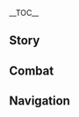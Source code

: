 {{CharacterTabs}}
{{LanguageTabs}}
__TOC__
==Story==
{{VO/Story
|character           = Xianyun
|language            = ko
|name                = 한운

<!-- Hello -->
|vo_01_01_title      = 첫 만남…
|vo_01_01_subtitle   = Hello
|vo_01_01_file       = VO_{language}{character} Hello.ogg
|vo_01_01_tx         = 왜, 이런 모습은 처음이라 못 알아보는 것이냐? 이 몸은 무엇에도 얽매이지 않는 자유로운 존재다. 어디로 갈지, 누구와 동행할지는 늘 내가 결정하지. 크흠! 이 몸은 너무 많이 알려져 있으니 사람들 앞에서는 나를 「한운」이라 부르도록
|vo_01_01_rm         = 

<!-- Chats -->
|vo_02_01_title      = 잡담·기관술
|vo_02_01_subtitle   = Chat: The Study of Mechanisms
|vo_02_01_file       = VO_{language}{character} Chat - The Study of Mechanisms.ogg
|vo_02_01_tx         = 기관술의 오묘함은 무궁무진하여 한두 마디로 설명할 수 있는 것이 아니지. 근데 왜 항상 이 얘기를 할 때마다 다들 졸아버리는 건지 모르겠군
|vo_02_01_rm         = 
|vo_02_02_title      = 잡담·인간 세상
|vo_02_02_subtitle   = Chat: The Mortal World
|vo_02_02_file       = VO_{language}{character} Chat - The Mortal World.ogg
|vo_02_02_tx         = 천하는 태평하고, 만물은 새로워지고 있지. 그야말로 좋은 시절이구나
|vo_02_02_rm         = 
|vo_02_03_title      = 잡담·재밌는 이야기
|vo_02_03_subtitle   = Chat: Interesting Experiences
|vo_02_03_file       = VO_{language}{character} Chat - Interesting Experiences.ogg
|vo_02_03_tx         = 할 게 없으면 내 집에 와서 최근에 있었던 재미있는 이야기나 좀 해 보거라
|vo_02_03_rm         = 

<!-- Weather -->
|vo_03_01_title      = 비가 올 때…
|vo_03_01_subtitle   = When It Rains
|vo_03_01_file       = VO_{language}{character} When It Rains.ogg
|vo_03_01_tx         = 이제는 인간 세상에 비가 잘 내리니, 구태여 내가 부를 필요도 없군
|vo_03_01_rm         = 
|vo_03_02_title      = 번개가 칠 때…
|vo_03_02_subtitle   = When Thunder Strikes
|vo_03_02_file       = VO_{language}{character} When Thunder Strikes.ogg
|vo_03_02_tx         = 이런, 귀가 좀 아프구나…
|vo_03_02_rm         = 
|vo_03_03_title      = 햇살이 좋을 때…
|vo_03_03_subtitle   = When the Sun Is Out
|vo_03_03_file       = VO_{language}{character} When the Sun Is Out.ogg
|vo_03_03_tx         = 시야가 탁 트였구나. 높은 곳에서 멀리 내다보기 좋은 날씨야. 아, 걱정 말거라. 널 혼자 두고 날아가 버리지는 않을 테니
|vo_03_03_rm         = 
|vo_03_04_title      = 강풍이 불 때…
|vo_03_04_subtitle   = When the Wind Is Blowing
|vo_03_04_file       = VO_{language}{character} When the Wind Is Blowing.ogg
|vo_03_04_tx         = 기분 좋은 바람이구나. 선가 부적을 붙여줄 테니 나와 함께 구름 위로 올라가 보지 않겠느냐?
|vo_03_04_rm         = 

<!-- Greetings -->
|vo_04_01_title      = 아침 인사…
|vo_04_01_subtitle   = Good Morning
|vo_04_01_file       = VO_{language}{character} Good Morning.ogg
|vo_04_01_tx         = 나는 일찍부터 일어나 있었다. 명상 중이라 눈을 감고 있었던 것뿐이지. 수행에 도움이 되니 너도 한번 해 보거라
|vo_04_01_rm         = 
|vo_04_02_title      = 점심 인사…
|vo_04_02_subtitle   = Good Afternoon
|vo_04_02_file       = VO_{language}{character} Good Afternoon.ogg
|vo_04_02_tx         = 응? 왜 날 보는 것이냐? 오늘은 네가 점심 식사 당번 아니었나?
|vo_04_02_rm         = 
|vo_04_03_title      = 저녁 인사…
|vo_04_03_subtitle   = Good Evening
|vo_04_03_file       = VO_{language}{character} Good Evening.ogg
|vo_04_03_tx         = 같이 야시장 구경을 가자고 하였느냐? 흥, 거기 뭐 볼 만한 게 있다고. 신기한 물건이 필요하면 내가 만들어 주면 되는 것을
|vo_04_03_rm         = 
|vo_04_04_title      = 굿나잇…
|vo_04_04_subtitle   = Good Night
|vo_04_04_file       = VO_{language}{character} Good Night.ogg
|vo_04_04_tx         = 나는 아직 멀쩡하다만… 너는 눈꺼풀이 무거워 보이는구나. 얼른 가서 쉬거라
|vo_04_04_rm         = 

<!-- About -->
|vo_05_01_title      = 한운 자신에 대해·제자
|vo_05_01_subtitle   = About {character}: Disciples
|vo_05_01_file       = VO_{language}{character} About {character} - Disciples.ogg
|vo_05_01_tx         = 이 몸은 무엇에도 구속되지 않고 자유롭게 살아왔다. 그런데 제자 녀석들도 날 보고 배운 건지… 뭐가 그리 바쁘다고 보름이나 편지 한 통 없구나. 그렇다고 적적하다는 건 아니니 오해는 말거라! 음… 어떻게 지내는지 잠깐 들러서 살펴보는 것 정도는 괜찮겠지?
|vo_05_01_rm         = 
|vo_05_02_title      = 한운 자신에 대해·요리
|vo_05_02_subtitle   = About {character}: Cooking
|vo_05_02_friendship = 4
|vo_05_02_file       = VO_{language}{character} About {character} - Cooking.ogg
|vo_05_02_tx         = 기관으로 만든 요리는 사람이 직접 하는 것만큼 훌륭하지는 않다만, 요리하는 시간을 절약할 수 있으니 그 시간에 새로운 요리 신기를 만들 수 있지. 그리고 새로운 기관은 더 많은 시간을 절약해 줄 터이니… 훗, 이런 식으로 가면 언젠가는 이 세상의 미식을 전부 섭렵할 수 있겠군
|vo_05_02_rm         = 

<!-- About Us -->
|vo_06_01_title      = 우리에 대해·길동무
|vo_06_01_subtitle   = About Us: Companions
|vo_06_01_file       = VO_{language}{character} About Us - Companions.ogg
|vo_06_01_tx         = 앞으로의 편안한 여정을 위해 이 몸이 공중으로 날아올라 지형을 확인해 이 길잡이 나침반을 만들어 보았다. 어떠냐, 이렇게 주도면밀한 길동무는 처음이지? 뭐라?! 이 주변 지형은 이미 잘 알고 있다고? 흥… 인간의 기억은 쉽게 틀리는 법이야. 길을 잃으면 나에게 고마워하게 될 테지…
|vo_06_01_rm         = 
|vo_06_02_title      = 우리에 대해·인연
|vo_06_02_subtitle   = About Us: Bonds
|vo_06_02_friendship = 6
|vo_06_02_file       = VO_{language}{character} About Us - Bonds.ogg
|vo_06_02_tx         = 이 몸은 물욕은 없으나 「인연」이 뭔지는 잘 알고 있지. 글자로 적기는 쉬우나 그 진정한 의미는 말로 설명하기 어려운 법이야. 나와 그 늙은이들은 몇 년에 한 번 만날까 말까 하고, 만나더라도 싸우기 일쑤지만… 서로 어디에 있더라도 혼자라는 생각은 하지 않아. 너는 내가 인정한 사람이니 내 친구라 부를 수 있겠지. 너도 나처럼 이 「인연」을 소중히 여기는지 궁금하구나
|vo_06_02_rm         = 

<!-- Miscellany I -->
|vo_07_01_title      = 「신의 눈」에 대해…
|vo_07_01_subtitle   = About the [[Vision]]
|vo_07_01_quest      = A New Star Approaches
|vo_07_01_friendship = 4
|vo_07_01_file       = VO_{language}{character} About the Vision.ogg
|vo_07_01_tx         = 과거 제군께서 말씀하시길… 「신의 눈」은 책임을 상징하는 물건으로, 산속에 은거하든 도시에 살든 인간 세상을 지킨다는 책임을 잊지 말아야 한다고 하셨다. 앞으로는 인간의 시대가 펼쳐질 것이니 나는 그 책임을 잊지 않을 것이야
|vo_07_01_rm         = 
|vo_07_02_title      = 하고 싶은 이야기…
|vo_07_02_subtitle   = Something to Share
|vo_07_02_file       = VO_{language}{character} Something to Share.ogg
|vo_07_02_tx         = 이 기관 새는 시제품일 뿐이고 내가 만들고 싶은 건 중간이 뚫려서 탈것처럼 변하는 커다란 새다. 그럼 오랜 친구들과 함께 산수를 유람할 수 있을 테지. 하지만 동력과 조작 문제는 해결이 어렵더구나. 위아래로 오르내릴 뿐만 아니라 형태도 변할 수 있어야 하고, 거기에 안전하기까지 해야 하니…. 휴, 귀종이 있었으면 기상천외한 해결 방법을 떠올렸을지도 모르겠군
|vo_07_02_rm         = 
|vo_07_03_title      = 흥미있는 일…
|vo_07_03_subtitle   = Interesting Things
|vo_07_03_file       = VO_{language}{character} Interesting Things.ogg
|vo_07_03_tx         = 오장산은 천지의 정수를 품고 있어 수행하기에 알맞은 곳이지. 산속에서 조용히 생각을 하고 있으면 호기심 많은 동물들이 찾아와 시끄럽게 굴고는 했지만… 그것이 딱히 싫지는 않더구나
|vo_07_03_rm         = 

<!-- About Others -->
|vo_08_01_title      = 감우에 대해…
|vo_08_01_subtitle   = About [[Ganyu]]
|vo_08_01_friendship = 4
|vo_08_01_file       = VO_{language}{character} About Ganyu.ogg
|vo_08_01_tx         = 감우에게 평소 무슨 일이 그렇게 많길래 야근을 하냐고 물었더니 생소한 말을 하더구나. 무슨 회의록이니, 업무 결산이니, 연간 보고서니, 예산 기획서니…. 흥, 만약 그 아이에게 선린의 피가 흐르지 않았고, 내가 양생의 비법을 전수해 주지 않았더라면 지금쯤 몸이 남아났겠느냐? 나중에 감우를 만나면 내가 만들어 준 명목청심차를 매일 챙겨 마시고 있는지 대신 좀 물어봐 다오
|vo_08_01_rm         = 
|vo_08_02_title      = 신학에 대해…
|vo_08_02_subtitle   = About [[Shenhe]]
|vo_08_02_quest      = The Crane Returns on the Wind
|vo_08_02_friendship = 4
|vo_08_02_file       = VO_{language}{character} About Shenhe.ogg
|vo_08_02_tx         = 신학에게 들은 이야기가 있다. 한번은 만민당 대신 배달을 했는데 시간을 아끼려고 건물 지붕을 밟고 다니면서 대문 앞에 착지하는 바람에 손님을 깜짝 놀라게 했다더구나. 하마터면 천암군을 부를 뻔했다고 하던데… 손님이 소리를 지르기도 전에 그 애가 음식을 놓고 바람처럼 사라졌다지. 신학의 위기 대처 능력이 갈수록 향상되고 있는 것 같아 기쁘구나
|vo_08_02_rm         = 
|vo_08_03_title      = 종려에 대해…
|vo_08_03_subtitle   = About [[Zhongli]]
|vo_08_03_quest      = A Thousand Moonlit Miles
|vo_08_03_friendship = 4
|vo_08_03_file       = VO_{language}{character} About Zhongli.ogg
|vo_08_03_tx         = 제군께선 내가 리월항에 집을 마련한다는 소식을 듣고는 내부 장식과 가구 구매에 관한 주의 사항을 알려주시더군. 채광과 통풍, 맞춤 가구 제작, 도자기 엄선에 꽃 배치까지… 머리가 어지러울 정도였지. 인간 세상에서 사는 건 이리도 힘든 일인 것이냐?
|vo_08_03_rm         = 
|vo_08_04_title      = 소에 대해…
|vo_08_04_subtitle   = About [[Xiao]]
|vo_08_04_friendship = 4
|vo_08_04_file       = VO_{language}{character} About Xiao.ogg
|vo_08_04_tx         = 항마대성은 수천 년 동안 이어진 모임에도 거의 얼굴을 비치지 않고 나보다도 더 조용히 살아왔지. 너와는 사이가 좋다고 하던데, 평소에 무슨 이야기를 하는 것이냐? 아니… 이럴 게 아니라 다음에 네가 그를 만나러 갈 때 내 직접 「두부 푸딩」을 만들어 주마
|vo_08_04_rm         = 
|vo_08_05_title      = 호두에 대해…
|vo_08_05_subtitle   = About [[Hu Tao]]
|vo_08_05_friendship = 4
|vo_08_05_file       = VO_{language}{character} About Hu Tao.ogg
|vo_08_05_tx         = 그 아이는 나이도 어리고 말투도 이상한데, 「왕생당」 사람들을 보니 그 아이를 꽤 깍듯이 대하더구나. 제군마저도 예의를 다 차리면서 「객경」인지 뭔지를 맡고 계신다더군…. 듣자 하니 그 아이는 음식 취향도 상당히 특이하다고 하던데 그건 좀 흥미가 생기는구나
|vo_08_05_rm         = 
|vo_08_06_title      = 향릉에 대해…
|vo_08_06_subtitle   = About [[Xiangling]]
|vo_08_06_friendship = 4
|vo_08_06_file       = VO_{language}{character} About Xiangling.ogg
|vo_08_06_tx         = 그 아이와 이런저런 대화를 나누다가 기관요리 신기 얘기가 나왔는데, 그 녀석이 글쎄 요리는 손으로 직접 해야 제맛이라고 하더군…. 흥, 기관도 이 몸이 직접 만든 건데 뭐가 문제라는 건지 모르겠구나. 언제 한번 제대로 비교해 보든가 해야지 원…. 다만 그 아이가 만든 리월 요리는 확실히 맛이 있더군. 기관을 개선할 방법을 생각해 봐야겠어…
|vo_08_06_rm         = 
|vo_08_07_title      = 응광에 대해…
|vo_08_07_subtitle   = About [[Ningguang]]
|vo_08_07_quest      = A New Star Approaches
|vo_08_07_friendship = 4
|vo_08_07_file       = VO_{language}{character} About Ningguang.ogg
|vo_08_07_tx         = 그 「천권성」이라는 자는 일 처리도 깔끔하고 말도 조리 있게 잘하더군. 흥, 인정하겠어. 리월항은 칠성의 통치 아래 번영을 맞이하고 있다. 나조차도 그 비밀을 알아내기 위해 세심하게 관찰하는 중이지…. 크흠, 방금 말한 건 너만 알고 있거라. 천권성에겐 절대 말하지 말고!
|vo_08_07_rm         = 
|vo_08_08_title      = 각청에 대해…
|vo_08_08_subtitle   = About [[Keqing]]
|vo_08_08_friendship = 4
|vo_08_08_file       = VO_{language}{character} About Keqing.ogg
|vo_08_08_tx         = 그 아이는 명절이 되면 칠성을 대표해서 선물을 들고 오더군. 참 착한 아이야. 일 처리도 야무지고 생각도 깊어서, 그 애가 감우와 함께 일을 한다니 나도 걱정할 필요 없겠더구나…
|vo_08_08_rm         = 
|vo_08_09_title      = 운근에 대해…
|vo_08_09_subtitle   = About [[Yun Jin]]
|vo_08_09_quest      = The Crane Returns on the Wind
|vo_08_09_friendship = 4
|vo_08_09_file       = VO_{language}{character} About Yun Jin.ogg
|vo_08_09_tx         = 「리월극」에는 선인의 전설을 바탕으로 한 이야기가 많은데 그중에는 내가 겪었던 일을 각색한 희곡도 있지…. 물론 난 그 희곡을 본 적은 없다. 다른 사람이 무대 위에서 나를 연기하는 걸 보고 있으면 이상하지 않겠느냐? 흠, 신학의 이야기를 토대로 만든 극은 한가할 때 한번 보러 가도 괜찮을 것 같지만 말이야
|vo_08_09_rm         = 
|vo_08_10_title      = 요요에 대해…
|vo_08_10_subtitle   = About [[Yaoyao]]
|vo_08_10_friendship = 4
|vo_08_10_file       = VO_{language}{character} About Yaoyao.ogg
|vo_08_10_tx         = 한번은 요요가 내 안경을 빌려 가더니 자기 코에 얹어놓고는 뭐가 그리 즐거운지 한참을 깔깔대더구나…. 아이들이란, 늘 자기만의 재미를 찾아내기 마련이지
|vo_08_10_rm         = 
|vo_08_11_title      = 가명에 대해…
|vo_08_11_subtitle   = About [[Gaming]]
|vo_08_11_friendship = 4
|vo_08_11_file       = VO_{language}{character} About Gaming.ogg
|vo_08_11_tx         = 가명이라는 녀석은 참 착한 아이더구나. 말도 재미있게 하고, 허풍을 떨지도 않고… 내 요즘 눈여겨보고 있지. 처음 만났을 때는 연못가에서 쉬고 있던 나에게 먼저 먹을 것을 나눠주더군. 나중에 그러던데, 내가 선인이라기보단 존경받아 마땅한 연장자로 보였다나? 후후, 그렇다면 이 몸도 연장자로서 그 애를 잘 돌봐줘야겠지
|vo_08_11_rm         = 

<!-- More About -->
|vo_09_01_title      = 한운에 대해 알기·첫 번째
|vo_09_01_subtitle   = More About {character}: I
|vo_09_01_file       = VO_{language}{character} More About {character} - 01.ogg
|vo_09_01_tx         = 이 몸의 과거에 대해 알고 싶다고? 전부 아주 오래된 일이라 딱히 말할 건 없다. 오히려 이곳저곳을 돌아다닌 네가 재밌는 일을 훨씬 더 많이 겪어 보았겠지. 다른 나라의 신선들은 어떻게 생겼느냐? 나처럼 수다 떨기 좋아하는 자도 있던가? 맛있는 차를 한잔 내어줄 테니 자세히 좀 말해다오
|vo_09_01_rm         = 
|vo_09_02_title      = 한운에 대해 알기·두 번째
|vo_09_02_subtitle   = More About {character}: II
|vo_09_02_friendship = 3
|vo_09_02_file       = VO_{language}{character} More About {character} - 02.ogg
|vo_09_02_tx         = 리월엔 한때 선인을 찾아와 답을 구하는 방법이 유행했던 적이 있었지. 내 거처를 어떻게 찾아낸 건지는 모르지만, 오장산에 제단을 세우고 주기적으로 음식을 공양하던 자들이 있었다. 흥, 이 내가 속세의 음식 때문에 수행을 중단하기라도 할 줄 알았나 보지? …뭐, 그래도 나름의 성의를 보아 주변에 사람이 없을 때 살짝 맛을 좀… 크흠! 슬쩍 응답을 해주기는 했었다
|vo_09_02_rm         = 
|vo_09_03_title      = 한운에 대해 알기·세 번째
|vo_09_03_subtitle   = More About {character}: III
|vo_09_03_friendship = 4
|vo_09_03_file       = VO_{language}{character} More About {character} - 03.ogg
|vo_09_03_tx         = 한때 자기를 제자로 받아달라면서 내 거처로 찾아온 자들이 있었다. 내가 모습을 드러내지 않아도 돌아가지 않고, 아주 오장산을 자기네 야영지로 만들어 놓더군. 그래서 거처 바깥에 쪽지를 붙였지. 나를 스승으로 모시고 싶거든 청심의 요리법 아흔아홉 가지를 생각해 내서 매일 한 가지씩 만들라고 말이야…. 역시나 아무도 버텨내지 못하더군. 흥, 선가 술법이든 기관술이든, 뛰어난 자질과 안정된 심성을 지니고 있어야만 깨달을 수 있는 법이다. 고작 3개월도 버티지 못하는 녀석들이라면 가르쳐봤자 시간 낭비일 뿐이야
|vo_09_03_rm         = 
|vo_09_04_title      = 한운에 대해 알기·네 번째
|vo_09_04_subtitle   = More About {character}: IV
|vo_09_04_friendship = 5
|vo_09_04_file       = VO_{language}{character} More About {character} - 04.ogg
|vo_09_04_tx         = 기관술은 다양한 용도로 사용되지만, 이 몸은 가끔 시간을 때우기 위해 오락용으로 쓰기도 하지. 한번은 리월에 폭설이 내려서 오장산이 온통 하얀 눈으로 뒤덮인 적이 있었는데, 내 거처에서 온종일 할 일 없이 뒹굴거리는 녀석들을 보고 「추풍활강 신기」라는 것을 만들었다. 소월 그 늙은이가 나랑 귀종, 가진이 그걸 가지고 노는 것을 보고는 재미있겠다 싶었는지 중간에 끼어들었는데 첫 시도에서 궤도를 이탈하더니 옆쪽에 쌓여 있던 눈 더미로 처박히더군. 그 녀석을 파내느라 얼마나 고생했던지…. 그 사건 이후로 안정성을 강화해 세 살배기도 조종할 수 있게 개선했다. 덕분에 속도가 조금 느려졌지만 말이야
|vo_09_04_rm         = 
|vo_09_05_title      = 한운에 대해 알기·다섯 번째
|vo_09_05_subtitle   = More About {character}: V
|vo_09_05_quest      = A Thousand Moonlit Miles
|vo_09_05_friendship = 6
|vo_09_05_file       = VO_{language}{character} More About {character} - 05.ogg
|vo_09_05_tx         = 리월항으로 거처를 옮긴 후로 유행하는 책을 적잖게 읽었는데, 그중에서 협객이 나오는 소설이 꽤 재미있더구나. 그래서 생각을 해봤지. 내가 아는 특이한 녀석들의 이야기를 책으로 쓰면 상상으로 만들어 낸 인물보다 더 흥미롭지 않겠는가 하고 말이야. 한데 아쉽게도 내 제자들은 내가 다른 사람들에게 본인 이야기를 하는 것을 좋아하지 않는 것 같더구나. 흠… 아니면 네가 나한테 들려준 여행담을 쓰는 건 어떻겠느냐?
|vo_09_05_rm         = 

<!-- Miscellany II -->
|vo_10_01_title      = 한운의 취미…
|vo_10_01_subtitle   = {character}'s Hobbies
|vo_10_01_file       = VO_{language}{character} Hobbies.ogg
|vo_10_01_tx         = 한가할 때는 산골짜기에 앉아 세찬 바람을 쐬고 있으면 마음이 평온해지지
|vo_10_01_rm         = 
|vo_10_02_title      = 한운의 고민…
|vo_10_02_subtitle   = {character}'s Troubles
|vo_10_02_quest      = A Thousand Moonlit Miles
|vo_10_02_file       = VO_{language}{character} Troubles.ogg
|vo_10_02_tx         = 리월항으로 이사를 온 이후로 새 친구와 옛 지인들이 꼬리에 꼬리를 물고 찾아오고 있어. 이대로 가면 수중의 모라가 부족해지는 건 아닌지 모르겠군…
|vo_10_02_rm         = 
|vo_10_03_title      = 좋아하는 음식…
|vo_10_03_subtitle   = Favorite Food
|vo_10_03_file       = VO_{language}{character} Favorite Food.ogg
|vo_10_03_tx         = 친구와 함께 먹으면 그것이 어떤 음식이든 맛있게 느껴지는 법이지
|vo_10_03_rm         = 
|vo_10_04_title      = 싫어하는 음식…
|vo_10_04_subtitle   = Least Favorite Food
|vo_10_04_file       = VO_{language}{character} Least Favorite Food.ogg
|vo_10_04_tx         = 선인은 속세의 물건 때문에 수행에 지장이 생기지는 않는다. 다만 이 몸은 음식의 종류보다는 그 맛에 신경을 쓰는 편이지…. 그러니 네가 먹어보고 맛이 없다 싶으면 나한테 들이밀지 말거라. 차라리 내가 직접 요리를 하고 말지…
|vo_10_04_rm         = 

<!-- Receiving a Gift -->
|vo_11_01_title      = 선물 획득·첫 번째
|vo_11_01_subtitle   = Receiving a Gift: I
|vo_11_01_file       = VO_{language}{character} Receiving a Gift - 01.ogg
|vo_11_01_tx         = 신선한 재료를 사용해서 그런지 식감이 딱 좋구나. 몰래 내 요리 기술을 훔쳐 배운 것이냐?
|vo_11_01_rm         = 
|vo_11_02_title      = 선물 획득·두 번째
|vo_11_02_subtitle   = Receiving a Gift: II
|vo_11_02_file       = VO_{language}{character} Receiving a Gift - 02.ogg
|vo_11_02_tx         = 맛은 그렇다 쳐도, 내게 요리를 대접할 생각을 하다니 그 마음이 갸륵하구나
|vo_11_02_rm         = 
|vo_11_03_title      = 선물 획득·세 번째
|vo_11_03_subtitle   = Receiving a Gift: III
|vo_11_03_file       = VO_{language}{character} Receiving a Gift - 03.ogg
|vo_11_03_tx         = 요즘엔 기관요리 신기를 안 쓰고 있으니 필요하면 빌려주마
|vo_11_03_rm         = 

<!-- Birthday -->
|vo_12_01_title      = 생일…
|vo_12_01_subtitle   = Birthday
|vo_12_01_file       = VO_{language}{character} Birthday.ogg
|vo_12_01_tx         = 자, 이 목함을 열어 보거라. 이 기관 인형은 이 몸이 한가할 때 만든 것이니 가져가도 좋다. 보아라, 이렇게 손뼉을 치면 연꽃이 피어나면서 등불이 켜지고 젊은이들이 좋아하는 생일 축하 노래가 흘러나오지…. 생일 잔치에 이걸 내어 보이면 흥을 돋울 수 있을 거다. 생일 축하한다
|vo_12_01_rm         = 

<!-- Feelings About Ascension -->
|vo_13_01_title      = 돌파의 느낌·기
|vo_13_01_subtitle   = Feelings About Ascension: Intro
|vo_13_01_ascension  = 1
|vo_13_01_file       = VO_{language}{character} Feelings About Ascension - 01.ogg
|vo_13_01_tx         = 오랫동안 거처에만 틀어박혀 있었으니 가끔은 나와서 몸을 움직여 주는 것도 나쁘지 않겠지
|vo_13_01_rm         = 
|vo_13_02_title      = 돌파의 느낌·승
|vo_13_02_subtitle   = Feelings About Ascension: Building Up
|vo_13_02_ascension  = 2
|vo_13_02_file       = VO_{language}{character} Feelings About Ascension - 02.ogg
|vo_13_02_tx         = 선법 중에는 한동안 사용하지 않은 것들도 있어서 능숙하게 펼치지 못할지도 모르겠군
|vo_13_02_rm         = 
|vo_13_03_title      = 돌파의 느낌·전
|vo_13_03_subtitle   = Feelings About Ascension: Climax
|vo_13_03_ascension  = 4
|vo_13_03_file       = VO_{language}{character} Feelings About Ascension - 03.ogg
|vo_13_03_tx         = 이런, 그렇게 기대에 찬 눈빛이라니… 실력을 제대로 보여줄 수밖에 없겠구나
|vo_13_03_rm         = 
|vo_13_04_title      = 돌파의 느낌·결
|vo_13_04_subtitle   = Feelings About Ascension: Conclusion
|vo_13_04_ascension  = 6
|vo_13_04_file       = VO_{language}{character} Feelings About Ascension - 04.ogg
|vo_13_04_tx         = 세상을 둘러보다 보면 경험이 쌓이는 법이지. 중요한 것은 힘의 크기보다 사람들과 교류하는 기술이다. 시간이 되면 나와 함께 풍광이 좋은 곳으로 가서 경치를 구경하고 이야기를 나누며 삶을 즐겨보자꾸나
|vo_13_04_rm         = 
|vo_13_04_tl         = 
}}

==Combat==
{{Combat VO
|character           = Xianyun
|language            = ko

<!-- Elemental Skill -->
|skill_1_tx          = 자!
|skill_1_rm          = 
|skill_2_tx          = 바람을 타고!
|skill_2_rm          = 
|skill_3_tx          = 구름아, 흩어져라!
|skill_3_rm          = 

<!-- Elemental Burst -->
|burst_1_tx          = 바람에 춤추는 날개로다
|burst_1_rm          = 
|burst_2_tx          = 선인의 왕림을 맞이하라!
|burst_2_rm          = 
|burst_3_tx          = 바람과 함께, 구름이 돌아왔노라
|burst_3_rm          = 

<!-- Sprint Start -->
|sprint-s_1_file     = Sprint Start 01,Sprint Start 02,Sprint Start 03

<!-- Deploying Wind Glider -->
|glider_1_file       = Deploying Wind Glider 01,Deploying Wind Glider 02,Deploying Wind Glider 03

<!-- Opening Treasure Chest -->
|chest_1_tx          = 부품으로 쓸 수 있겠군
|chest_1_rm          = 
|chest_2_tx          = 신기한 물건이라도 있느냐? 내가 한번 살펴보지
|chest_2_rm          = 
|chest_3_tx          = 「기물탐색 신기」를 하나 만들어 볼까…?
|chest_3_rm          = 

<!-- Low HP -->
|low-hp_1_tx         = 대담하군!
|low-hp_1_rm         = 
|low-hp_2_tx         = 솜씨가 제법이구나
|low-hp_2_rm         = 
|low-hp_3_tx         = 끝까지 상대해주마
|low-hp_3_rm         = 

<!-- Ally Low HP -->
|ally-low-hp_1_tx    = 무리하지 말도록
|ally-low-hp_1_rm    = 
|ally-low-hp_2_tx    = 왜 날 부르지 않은 거지?
|ally-low-hp_2_rm    = 

<!-- Fallen -->
|fallen_1_tx         = 배가 고파서… 이번 건 무효야…
|fallen_1_rm         = 
|fallen_2_tx         = 부주의했군…
|fallen_2_rm         = 
|fallen_3_tx         = 아직… 남은 기관이 있는데…
|fallen_3_rm         = 

<!-- Light Hit Taken -->
|hit-l_1_file        = Light Hit Taken 01,Light Hit Taken 02,Light Hit Taken 03,Light Hit Taken 04,Light Hit Taken 05,Light Hit Taken 06

<!-- Heavy Hit Taken -->
|hit-h_1_tx          = 보잘것없는 재주로군
|hit-h_1_rm          = 
|hit-h_2_tx          = 별거 아니구나
|hit-h_2_rm          = 
|hit-h_3_file        = Heavy Hit Taken 03,Heavy Hit Taken 04,Heavy Hit Taken 05,Heavy Hit Taken 06

<!-- Joining Party -->
|join_1_tx           = 기관은 문제없으니 출발하자꾸나
|join_1_rm           = 
|join_2_tx           = 음식은 준비되었느냐?
|join_2_rm           = 
|join_3_tx           = 이 몸은 하루에 천 리를 가니, 뒤처지지 말고 잘 따라오거라
|join_3_rm           = 

<!-- Character Idles -->
|idle_1_file         = Standby 01

<!-- Light Attack -->
|atk-l_1_file        = Light Attack 01,Light Attack 02,Light Attack 03,Light Attack 04,Light Attack 05,Light Attack 06,Light Attack 07

<!-- Mid Attack -->
|atk-m_1_file        = Mid Attack 01,Mid Attack 02,Mid Attack 03

<!-- Heavy Attack -->
|atk-h_1_file        = Heavy Attack 01,Heavy Attack 02,Heavy Attack 03

<!-- Climbing -->
|climb_1_file        = Climbing 01,Climbing 02,Climbing 03

<!-- Climbing Breath -->
|climb-b_1_file      = Climbing Breath 01,Climbing Breath 02,Climbing Breath 03

<!-- Jumping -->
|jump_1_file         = Jumping 01,Jumping 02,Jumping 03,Jumping 04,Jumping 05
}}

==Navigation==
{{Character Navbox|VO-KO}}